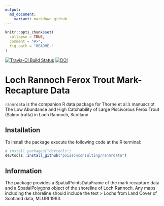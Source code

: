 ```yaml
---
output:
  md_document:
    variant: markdown_github
---
```


<!-- README.md is generated from README.Rmd. Please edit that file -->

```r
knitr::opts_chunk$set(
  collapse = TRUE,
  comment = "#>",
  fig.path = "README-"
)
```

[![Travis-CI Build Status](https://travis-ci.org/poissonconsulting/ranmrdata.svg?branch=master)](https://travis-ci.org/poissonconsulting/ranmrdata)
[![DOI](https://zenodo.org/badge/doi/10.5281/zenodo.51110.svg)](http://dx.doi.org/10.5281/zenodo.51110)

# Loch Rannoch Ferox Trout Mark-Recapture Data 

`ranmrdata` is the companion R data package for Thorne et al.'s manuscript
The Low Abundance and High Catchability of Large Piscivorous Ferox Trout 
(Salmo trutta) in Loch Rannoch, Scotland.

## Installation

To install the package execute the following code at the R terminal:
```r
# install.packages("devtools")
devtools::install_github("poissonconsulting/ranmrdata")
```

## Information

The package provides a SpatialPointsDataFrame of the mark recapture data and a SpatialPolygons object of the shoreline of Loch Rannoch. 
Any maps including the shoreline should include the text 
> Lochs from Land Cover of Scotland data, MLURI 1993.
